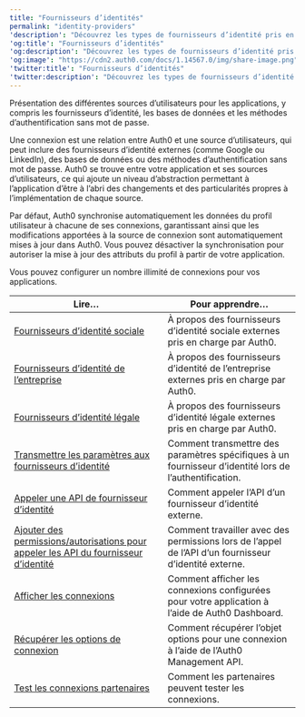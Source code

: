 ---
title: "Fournisseurs d’identités"
permalink: "identity-providers"
'description': "Découvrez les types de fournisseurs d’identité pris en charge par Auth0."
'og:title': "Fournisseurs d’identités"
'og:description': "Découvrez les types de fournisseurs d’identité pris en charge par Auth0."
'og:image': "https://cdn2.auth0.com/docs/1.14567.0/img/share-image.png"
'twitter:title': "Fournisseurs d’identités"
'twitter:description': "Découvrez les types de fournisseurs d’identité pris en charge par Auth0."
---

Présentation des différentes sources d’utilisateurs pour les applications, y compris les fournisseurs d’identité, les bases de données et les méthodes d’authentification sans mot de passe.

Une connexion est une relation entre Auth0 et une source d’utilisateurs, qui peut inclure des fournisseurs d’identité externes (comme Google ou LinkedIn), des bases de données ou des méthodes d’authentification sans mot de passe. Auth0 se trouve entre votre application et ses sources d’utilisateurs, ce qui ajoute un niveau d’abstraction permettant à l’application d’être à l’abri des changements et des particularités propres à l’implémentation de chaque source.

Par défaut, Auth0 synchronise automatiquement les données du profil utilisateur à chacune de ses connexions, garantissant ainsi que les modifications apportées à la source de connexion sont automatiquement mises à jour dans Auth0. Vous pouvez désactiver la synchronisation pour autoriser la mise à jour des attributs du profil à partir de votre application.

Vous pouvez configurer un nombre illimité de connexions pour vos applications.

<table class="table"><thead>
<tr>
<th><strong>Lire…</strong></th>
<th><strong>Pour apprendre…</strong></th>
</tr>
</thead>
<tbody>
<tr>
<td><a href="/docs/docs/fr-ca/authenticate/identity-providers/social-identity-providers">Fournisseurs d’identité sociale</a></td>
<td>À propos des fournisseurs d’identité sociale externes pris en charge par Auth0.</td>
</tr>
<tr>
<td><a href="/docs/docs/fr-ca/authenticate/identity-providers/enterprise-identity-providers">Fournisseurs d’identité de l’entreprise</a></td>
<td>À propos des fournisseurs d’identité de l’entreprise externes pris en charge par Auth0.</td>
</tr>
<tr>
<td><a href="/docs/docs/fr-ca/authenticate/identity-providers/legal">Fournisseurs d’identité légale</a></td>
<td>À propos des fournisseurs d’identité légale externes pris en charge par Auth0.</td>
</tr>
<tr>
<td><a href="/docs/docs/fr-ca/authenticate/identity-providers/pass-parameters-to-idps">Transmettre les paramètres aux fournisseurs d’identité</a></td>
<td>Comment transmettre des paramètres spécifiques à un fournisseur d’identité lors de l’authentification.</td>
</tr>
<tr>
<td><a href="/docs/docs/fr-ca/authenticate/identity-providers/calling-an-external-idp-api">Appeler une API de fournisseur d’identité</a></td>
<td>Comment appeler l’API d’un fournisseur d’identité externe.</td>
</tr>
<tr>
<td><a href="/docs/docs/fr-ca/authenticate/identity-providers/adding-scopes-for-an-external-idp">Ajouter des permissions/autorisations pour appeler les API du fournisseur d’identité</a></td>
<td>Comment travailler avec des permissions lors de l’appel de l’API d’un fournisseur d’identité externe.</td>
</tr>
<tr>
<td><a href="/docs/docs/fr-ca/authenticate/identity-providers/view-connections">Afficher les connexions</a></td>
<td>Comment afficher les connexions configurées pour votre application à l’aide de Auth0 Dashboard.</td>
</tr>
<tr>
<td><a href="/docs/docs/fr-ca/authenticate/identity-providers/retrieve-connection-options">Récupérer les options de connexion</a></td>
<td>Comment récupérer l’objet options pour une connexion à l’aide de l’Auth0 Management API.</td>
</tr>
<tr>
<td><a href="/docs/docs/fr-ca/authenticate/identity-providers/how-to-test-partner-connection">Test les connexions partenaires</a></td>
<td>Comment les partenaires peuvent tester les connexions.</td>
</tr>
</tbody>
</table>
